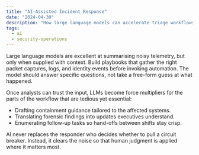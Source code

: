 ```yaml
---
title: "AI-Assisted Incident Response"
date: "2024-04-30"
description: "How large language models can accelerate triage workflows while maintaining human oversight."
tags:
  - ai
  - security-operations
---
```


Large language models are excellent at summarising noisy telemetry, but only when supplied with context. Build playbooks that gather the right packet captures, logs, and identity events before invoking automation. The model should answer specific questions, not take a free-form guess at what happened.

Once analysts can trust the input, LLMs become force multipliers for the parts of the workflow that are tedious yet essential:

- Drafting containment guidance tailored to the affected systems.
- Translating forensic findings into updates executives understand.
- Enumerating follow-up tasks so hand-offs between shifts stay crisp.

AI never replaces the responder who decides whether to pull a circuit breaker. Instead, it clears the noise so that human judgment is applied where it matters most.
